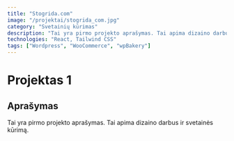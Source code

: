 ```yaml
---
title: "Stogrida.com"
image: "/projektai/stogrida_com.jpg"
category: "Svetainių kūrimas"
description: "Tai yra pirmo projekto aprašymas. Tai apima dizaino darbus ir svetainės kūrimą."
technologies: "React, Tailwind CSS"
tags: ["Wordpress", "WooCommerce", "wpBakery"]
---
```


# Projektas 1

## Aprašymas
Tai yra pirmo projekto aprašymas. Tai apima dizaino darbus ir svetainės kūrimą.